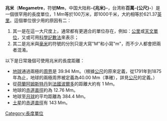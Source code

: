 {{Unreferenced|time=2013-5-20}}
{{noteTA
|T=zh-cn:兆米; zh-tw:百萬公尺;
|G1=Unit}}
'''兆米'''（'''Megametre'''，符號'''Mm'''，中国大陆称'''-{兆米}-'''，台湾称'''百萬-{公尺}-'''）是一個很罕用的長度單位，1 Mm等於100万米，即1000千米，大約相等於621.37[[英里|英里]]。這個單位很少用的原因有二：
# 其一是在這一大尺度上，通常都有更適合的單位存在，例如：[[公里|公里]]或[[天文單位|天文單位]]，又或可用[[科學記數法|科學記數法]]來表示；
# 其二是兆米與[[毫米|毫米]]的符號的分別只是大寫"M"和小寫"m"，而不少人都會把兩者混淆。

以下是日常幾個可使用兆米的長度距離：
*[[地球|地球]]通過兩極的[[周界|周界]]是 39.94 Mm。（根據[[公尺|公尺]]的原來定義，從1791年到1875年為止，地球的兩極周界被定義為40.00 Mm（準確），詳見[[公尺|公尺]]的定義。）
*從[[荷蘭|荷蘭]][[阿姆斯特丹|阿姆斯特丹]]到[[法國|法國]][[波爾多|波爾多]]的距離大約有 1 Mm。
*地球的[[赤道|赤道]][[直徑|直徑]]約為 12.76 Mm。
*地球至[[月球|月球]]的平均距離為 384.4 Mm。
*[[土星|土星]]的[[赤道|赤道]][[直徑|直徑]]有 143 Mm。
 
{{長度單位}}

[[Category:長度單位|Category:長度單位]]